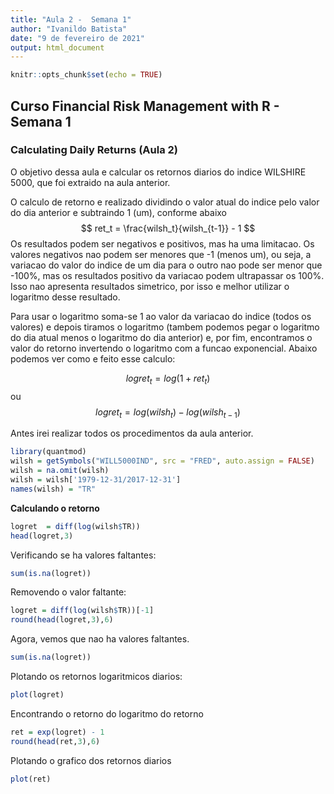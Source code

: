 ---
title: "Aula 2 -  Semana 1"
author: "Ivanildo Batista"
date: "9 de fevereiro de 2021"
output: html_document
---

```{r setup, include=FALSE}
knitr::opts_chunk$set(echo = TRUE)
```

## Curso Financial Risk Management with R - Semana 1

### Calculating Daily Returns (Aula 2)

O objetivo dessa aula e calcular os retornos diarios do indice WILSHIRE 5000, que foi extraido na aula anterior.

O calculo de retorno e realizado dividindo o valor atual do indice pelo valor do dia 
anterior e subtraindo 1 (um), conforme abaixo
$$
ret_t = \frac{wilsh_t}{wilsh_{t-1}} - 1
$$
Os resultados podem ser negativos e positivos, mas ha uma limitacao. Os valores
negativos nao podem ser menores que -1 (menos um), ou seja, a variacao do valor do 
indice de um dia para o outro nao pode ser menor que -100%, mas os resultados positivo da variacao podem ultrapassar os 100%. Isso nao apresenta resultados simetrico, por isso e melhor utilizar o logaritmo desse resultado.

Para usar o logaritmo soma-se 1 ao valor da variacao do indice (todos os valores) e depois tiramos o logaritmo (tambem podemos pegar o logaritmo do dia atual menos o logaritmo do dia anterior) e, por fim, encontramos o valor do retorno invertendo o logaritmo com a funcao exponencial. Abaixo podemos ver como e feito esse calculo:

$$
logret_t = log(1+ret_t)
$$
ou
$$
logret_t = log(wilsh_t) - log(wilsh_{t-1})
$$

Antes irei realizar todos os procedimentos da aula anterior.
```{r}
library(quantmod)
wilsh = getSymbols("WILL5000IND", src = "FRED", auto.assign = FALSE)
wilsh = na.omit(wilsh)
wilsh = wilsh['1979-12-31/2017-12-31']
names(wilsh) = "TR"
```

**Calculando o retorno**
```{r}
logret  = diff(log(wilsh$TR))
head(logret,3)
```

Verificando se ha valores faltantes:
```{r}
sum(is.na(logret))
```

Removendo o valor faltante:
```{r}
logret = diff(log(wilsh$TR))[-1]
round(head(logret,3),6)
```

Agora, vemos que nao ha valores faltantes.
```{r}
sum(is.na(logret))
```

Plotando os retornos logaritmicos diarios:
```{r}
plot(logret)
```

Encontrando o retorno do logaritmo do retorno
```{r}
ret = exp(logret) - 1
round(head(ret,3),6)
```

Plotando o grafico dos retornos diarios
```{r}
plot(ret)

```